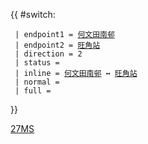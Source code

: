 {{ #switch: {{{format|}}}
  | endpoint1 = [[何文田南邨]]
  | endpoint2 = [[旺角站]]
  | direction = 2
  | status =
  | inline = [[何文田南邨]] ↔ [[旺角站]]
  | normal =
  | full =
}}<noinclude>[[Category:九龍專線小巴路線模板|27MS]]</noinclude>